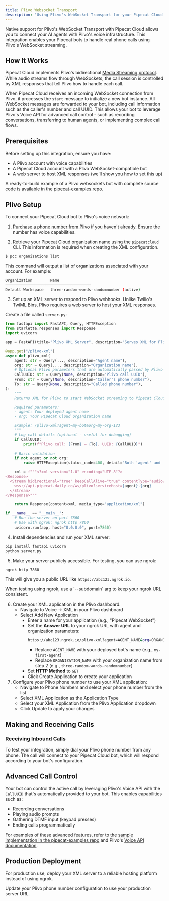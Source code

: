 ```yaml
---
title: Plivo Websocket Transport
description: "Using Plivo's WebSocket Transport for your Pipecat Cloud agents"
---
```


Native support for Plivo's WebSocket Transport with Pipecat Cloud allows you to connect your AI agents with Plivo's voice infrastructure. This integration enables your Pipecat bots to handle real phone calls using Plivo's WebSocket streaming.

## How It Works

Pipecat Cloud implements Plivo's bidirectional [Media Streaming protocol](https://www.plivo.com/docs/voice/guides/stream-audio/). While audio streams flow through WebSockets, the call session is controlled by XML responses that tell Plivo how to handle each call.

When Pipecat Cloud receives an incoming WebSocket connection from Plivo, it processes the `start` message to initialize a new bot instance. All WebSocket messages are forwarded to your bot, including call information such as the caller's number and call UUID. This allows your bot to leverage Plivo's Voice API for advanced call control - such as recording conversations, transferring to human agents, or implementing complex call flows.

## Prerequisites

Before setting up this integration, ensure you have:

- A Plivo account with voice capabilities
- A Pipecat Cloud account with a Plivo WebSocket-compatible bot
- A web server to host XML responses (we'll show you how to set this up)

A ready-to-build example of a Plivo websockets bot with complete source code is available in the [pipecat-examples repo](https://github.com/pipecat-ai/pipecat-examples/tree/main/plivo-chatbot).

## Plivo Setup

To connect your Pipecat Cloud bot to Plivo's voice network:

1. [Purchase a phone number from Plivo](https://www.plivo.com/docs/numbers/quickstart/) if you haven't already. Ensure the number has voice capabilities.

2. Retrieve your Pipecat Cloud organization name using the `pipecatcloud` CLI. This information is required when creating the XML configuration.

```bash
$ pcc organizations list
```

This command will output a list of organizations associated with your account. For example:

```bash
Organization        Name
──────────────────────────────────────
Default Workspace   three-random-words-randomnumber (active)
```

3. Set up an XML server to respond to Plivo webhooks. Unlike Twilio's TwiML Bins, Plivo requires a web server to host your XML responses.

Create a file called `server.py`:

```python
from fastapi import FastAPI, Query, HTTPException
from starlette.responses import Response
import uvicorn

app = FastAPI(title="Plivo XML Server", description="Serves XML for Plivo WebSocket streaming")

@app.get("/plivo-xml")
async def plivo_xml(
    agent: str = Query(..., description="Agent name"),
    org: str = Query(..., description="Organization name"),
    # Optional Plivo parameters that are automatically passed by Plivo
    CallUUID: str = Query(None, description="Plivo call UUID"),
    From: str = Query(None, description="Caller's phone number"),
    To: str = Query(None, description="Called phone number"),
):
    """
    Returns XML for Plivo to start WebSocket streaming to Pipecat Cloud

    Required parameters:
    - agent: Your deployed agent name
    - org: Your Pipecat Cloud organization name

    Example: /plivo-xml?agent=my-bot&org=my-org-123
    """
    # Log call details (optional - useful for debugging)
    if CallUUID:
        print(f"Plivo call: {From} → {To}, UUID: {CallUUID}")

    # Basic validation
    if not agent or not org:
        raise HTTPException(status_code=400, detail="Both 'agent' and 'org' parameters are required")

    xml = f"""<?xml version="1.0" encoding="UTF-8"?>
<Response>
  <Stream bidirectional="true" keepCallAlive="true" contentType="audio/x-mulaw;rate=8000">
    wss://api.pipecat.daily.co/ws/plivo?serviceHost={agent}.{org}
  </Stream>
</Response>"""

    return Response(content=xml, media_type="application/xml")

if __name__ == "__main__":
    # Run the server on port 7860
    # Use with ngrok: ngrok http 7860
    uvicorn.run(app, host="0.0.0.0", port=7860)
```

4. Install dependencies and run your XML server:

```bash
pip install fastapi uvicorn
python server.py
```

5. Make your server publicly accessible. For testing, you can use ngrok:

```bash
ngrok http 7860
```

This will give you a public URL like `https://abc123.ngrok.io`.

<Tip>
  When testing using ngrok, use a `--subdomain` arg to keep your ngrok URL
  consistent.
</Tip>

6. Create your XML application in the Plivo dashboard:
   - Navigate to Voice → XML in your Plivo dashboard
   - Select Add New Application
     - Enter a name for your application (e.g., "Pipecat WebSocket")
     - Set the **Answer URL** to your ngrok URL with agent and organization parameters:
       ```bash
       https://abc123.ngrok.io/plivo-xml?agent=AGENT_NAME&org=ORGANIZATION_NAME
       ```
       - Replace `AGENT_NAME` with your deployed bot's name (e.g., `my-first-agent`)
       - Replace `ORGANIZATION_NAME` with your organization name from step 2 (e.g., `three-random-words-randomnumber`)
     - Set **HTTP Method** to `GET`
     - Click Create Application to create your application
7. Configure your Plivo phone number to use your XML application:
   - Navigate to Phone Numbers and select your phone number from the list
   - Select XML Application as the Application Type
   - Select your XML Application from the Plivo Application dropdown
   - Click Update to apply your changes

## Making and Receiving Calls

### Receiving Inbound Calls

To test your integration, simply dial your Plivo phone number from any phone. The call will connect to your Pipecat Cloud bot, which will respond according to your bot's configuration.

## Advanced Call Control

Your bot can control the active call by leveraging Plivo's Voice API with the `CallUUID` that's automatically provided to your bot. This enables capabilities such as:

- Recording conversations
- Playing audio prompts
- Gathering DTMF input (keypad presses)
- Ending calls programmatically

For examples of these advanced features, refer to the [sample implementation in the pipecat-examples repo](https://github.com/pipecat-ai/pipecat-examples/tree/main/plivo-chatbot) and Plivo's [Voice API documentation](https://www.plivo.com/docs/voice/api/).

## Production Deployment

For production use, deploy your XML server to a reliable hosting platform instead of using ngrok.

Update your Plivo phone number configuration to use your production server URL.
